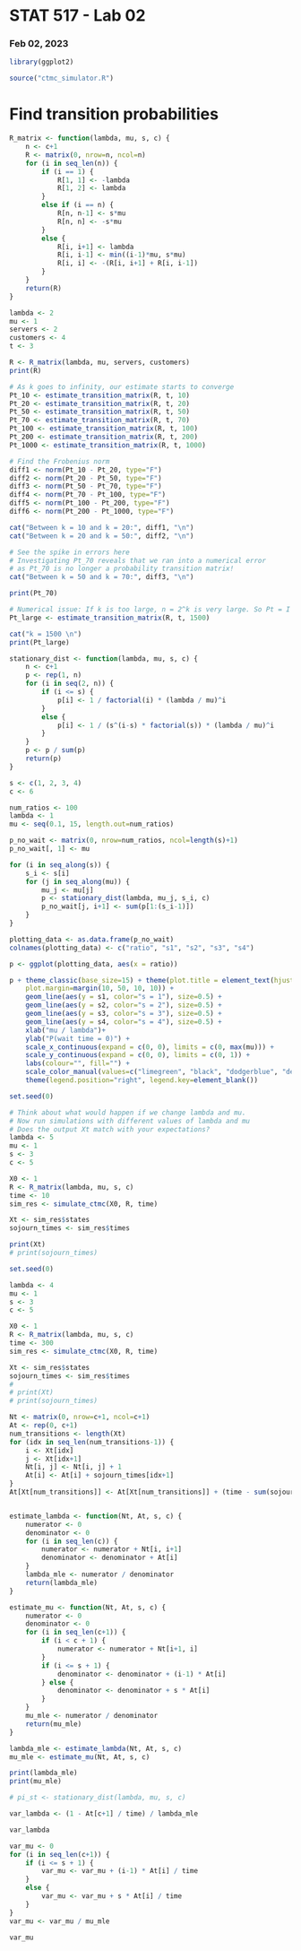 # STAT 517 - Lab 02
### Feb 02, 2023

```r
library(ggplot2)

source("ctmc_simulator.R")
```


# Find transition probabilities

```r
R_matrix <- function(lambda, mu, s, c) {
    n <- c+1
    R <- matrix(0, nrow=n, ncol=n)
    for (i in seq_len(n)) {
        if (i == 1) {
            R[1, 1] <- -lambda
            R[1, 2] <- lambda
        }
        else if (i == n) {
            R[n, n-1] <- s*mu
            R[n, n] <- -s*mu
        }
        else {
            R[i, i+1] <- lambda
            R[i, i-1] <- min((i-1)*mu, s*mu)
            R[i, i] <- -(R[i, i+1] + R[i, i-1])
        }
    }
    return(R)
}
```

```r
lambda <- 2
mu <- 1
servers <- 2
customers <- 4
t <- 3

R <- R_matrix(lambda, mu, servers, customers)
print(R)

# As k goes to infinity, our estimate starts to converge
Pt_10 <- estimate_transition_matrix(R, t, 10)
Pt_20 <- estimate_transition_matrix(R, t, 20)
Pt_50 <- estimate_transition_matrix(R, t, 50)
Pt_70 <- estimate_transition_matrix(R, t, 70)
Pt_100 <- estimate_transition_matrix(R, t, 100)
Pt_200 <- estimate_transition_matrix(R, t, 200)
Pt_1000 <- estimate_transition_matrix(R, t, 1000)

# Find the Frobenius norm
diff1 <- norm(Pt_10 - Pt_20, type="F")
diff2 <- norm(Pt_20 - Pt_50, type="F")
diff3 <- norm(Pt_50 - Pt_70, type="F")
diff4 <- norm(Pt_70 - Pt_100, type="F")
diff5 <- norm(Pt_100 - Pt_200, type="F")
diff6 <- norm(Pt_200 - Pt_1000, type="F")

cat("Between k = 10 and k = 20:", diff1, "\n")
cat("Between k = 20 and k = 50:", diff2, "\n")

# See the spike in errors here
# Investigating Pt_70 reveals that we ran into a numerical error
# as Pt_70 is no longer a probability transition matrix!
cat("Between k = 50 and k = 70:", diff3, "\n")

print(Pt_70)
```


```r
# Numerical issue: If k is too large, n = 2^k is very large. So Pt = I
Pt_large <- estimate_transition_matrix(R, t, 1500)

cat("k = 1500 \n")
print(Pt_large)
```



```r
stationary_dist <- function(lambda, mu, s, c) {
    n <- c+1
    p <- rep(1, n)
    for (i in seq(2, n)) {
        if (i <= s) {
            p[i] <- 1 / factorial(i) * (lambda / mu)^i
        }
        else {
            p[i] <- 1 / (s^(i-s) * factorial(s)) * (lambda / mu)^i
        }
    }
    p <- p / sum(p)
    return(p)
}
```

```r
s <- c(1, 2, 3, 4)
c <- 6

num_ratios <- 100
lambda <- 1
mu <- seq(0.1, 15, length.out=num_ratios)

p_no_wait <- matrix(0, nrow=num_ratios, ncol=length(s)+1)
p_no_wait[, 1] <- mu

for (i in seq_along(s)) {
    s_i <- s[i]
    for (j in seq_along(mu)) {
        mu_j <- mu[j]
        p <- stationary_dist(lambda, mu_j, s_i, c)
        p_no_wait[j, i+1] <- sum(p[1:(s_i-1)])
    }
}
```

```r
plotting_data <- as.data.frame(p_no_wait)
colnames(plotting_data) <- c("ratio", "s1", "s2", "s3", "s4")

p <- ggplot(plotting_data, aes(x = ratio))

p + theme_classic(base_size=15) + theme(plot.title = element_text(hjust = 0.5),
    plot.margin=margin(10, 50, 10, 10)) +
    geom_line(aes(y = s1, color="s = 1"), size=0.5) +
    geom_line(aes(y = s2, color="s = 2"), size=0.5) +
    geom_line(aes(y = s3, color="s = 3"), size=0.5) +
    geom_line(aes(y = s4, color="s = 4"), size=0.5) +
    xlab("mu / lambda")+
    ylab("P(wait time = 0)") +
    scale_x_continuous(expand = c(0, 0), limits = c(0, max(mu))) +
    scale_y_continuous(expand = c(0, 0), limits = c(0, 1)) +
    labs(colour="", fill="") +
    scale_color_manual(values=c("limegreen", "black", "dodgerblue", "deeppink3")) +
    theme(legend.position="right", legend.key=element_blank())
```



```r
set.seed(0)

# Think about what would happen if we change lambda and mu.
# Now run simulations with different values of lambda and mu
# Does the output Xt match with your expectations?
lambda <- 5
mu <- 1
s <- 3
c <- 5

X0 <- 1
R <- R_matrix(lambda, mu, s, c)
time <- 10
sim_res <- simulate_ctmc(X0, R, time)

Xt <- sim_res$states
sojourn_times <- sim_res$times

print(Xt)
# print(sojourn_times)
```

```r
set.seed(0)

lambda <- 4
mu <- 1
s <- 3
c <- 5

X0 <- 1
R <- R_matrix(lambda, mu, s, c)
time <- 300
sim_res <- simulate_ctmc(X0, R, time)

Xt <- sim_res$states
sojourn_times <- sim_res$times
# 
# print(Xt)
# print(sojourn_times)
```

```r

Nt <- matrix(0, nrow=c+1, ncol=c+1)
At <- rep(0, c+1)
num_transitions <- length(Xt)
for (idx in seq_len(num_transitions-1)) {
    i <- Xt[idx]
    j <- Xt[idx+1]
    Nt[i, j] <- Nt[i, j] + 1
    At[i] <- At[i] + sojourn_times[idx+1]
}
At[Xt[num_transitions]] <- At[Xt[num_transitions]] + (time - sum(sojourn_times))


estimate_lambda <- function(Nt, At, s, c) {
    numerator <- 0
    denominator <- 0
    for (i in seq_len(c)) {
        numerator <- numerator + Nt[i, i+1]
        denominator <- denominator + At[i]
    }
    lambda_mle <- numerator / denominator
    return(lambda_mle)
}

estimate_mu <- function(Nt, At, s, c) {
    numerator <- 0
    denominator <- 0
    for (i in seq_len(c+1)) {
        if (i < c + 1) {
            numerator <- numerator + Nt[i+1, i]
        }
        if (i <= s + 1) {
            denominator <- denominator + (i-1) * At[i]
        } else {
            denominator <- denominator + s * At[i]
        }
    }
    mu_mle <- numerator / denominator
    return(mu_mle)
}

lambda_mle <- estimate_lambda(Nt, At, s, c)
mu_mle <- estimate_mu(Nt, At, s, c)

print(lambda_mle)
print(mu_mle)

```


```r
# pi_st <- stationary_dist(lambda, mu, s, c)

var_lambda <- (1 - At[c+1] / time) / lambda_mle

var_lambda

var_mu <- 0
for (i in seq_len(c+1)) {
    if (i <= s + 1) {
        var_mu <- var_mu + (i-1) * At[i] / time
    }
    else {
        var_mu <- var_mu + s * At[i] / time
    }
}
var_mu <- var_mu / mu_mle

var_mu
```




